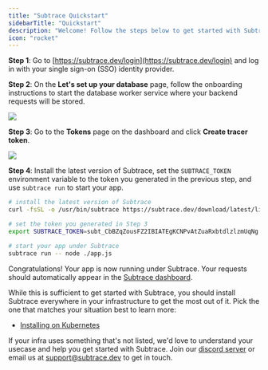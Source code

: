 ```yaml
---
title: "Subtrace Quickstart"
sidebarTitle: "Quickstart"
description: "Welcome! Follow the steps below to get started with Subtrace."
icon: "rocket"
---
```


**Step 1**: Go to [https://subtrace.dev/login](https://subtrace.dev/login) and log in with your single sign-on (SSO) identity provider.

**Step 2**: On the **Let's set up your database** page, follow the onboarding instructions to start the database worker service where your backend requests will be stored.

<img className="rounded-md" src="/quickstart-1-onboarding.png" />

**Step 3**: Go to the **Tokens** page on the dashboard and click **Create tracer token**.

<img className="rounded-md" src="/quickstart-2-token.png" />

**Step 4**: Install the latest version of Subtrace, set the `SUBTRACE_TOKEN` environment variable to the token you generated in the previous step, and use `subtrace run` to start your app.

```bash
# install the latest version of Subtrace
curl -fsSL -o /usr/bin/subtrace https://subtrace.dev/download/latest/linux/amd64/subtrace && chmod +x /usr/bin/subtrace

# set the token you generated in Step 3
export SUBTRACE_TOKEN=subt_CbBZqZousFZ2IBIATEgKCNPvAtZuaRxbtdlzlzmUqNg

# start your app under Subtrace
subtrace run -- node ./app.js
```

Congratulations! Your app is now running under Subtrace. Your requests should automatically appear in the [Subtrace dashboard](https://subtrace.dev/dashboard/).

While this is sufficient to get started with Subtrace, you should install Subtrace everywhere in your infrastructure to get the most out of it. Pick the one that matches your situation best to learn more:

- [Installing on Kubernetes](/kubernetes)

If your infra uses something that's not listed, we'd love to understand your usecase and help you get started with Subtrace. Join our [discord server](https://subtrace.dev/discord) or email us at [support@subtrace.dev](support@subtrace.dev) to get in touch.
